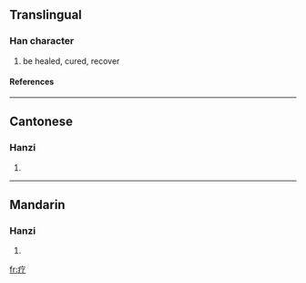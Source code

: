 {{see|療}}

==Translingual==
===Han character===
{{Han char|rn=104|rad=疒|as=02|sn=7|four=|canj=大弓弓 (KNN)}}
# be healed, cured, recover
====References====
{{Han ref|kx=0769.091|hdz=42659.120|uh=7597|ud=30103}}

----
==Cantonese==
===Hanzi===
{{yue-hanzi|jyut=|y=liu4}}
# {{defn|Cantonese}}

----
==Mandarin==
===Hanzi===
{{cmn-hanzi|tra=療|pin=[[liáo]] (liao2)|wg=liao<sup>2</sup>}}
# {{defn|Mandarin}}

[[fr:疗]]